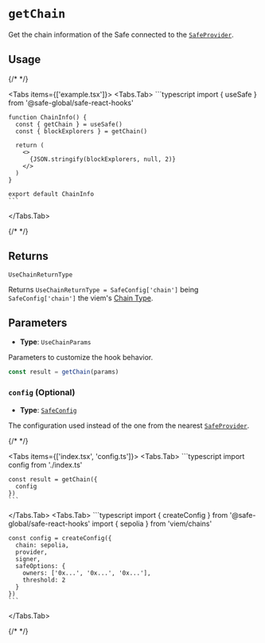 
# `getChain`

Get the chain information of the Safe connected to the [`SafeProvider`](../safeprovider.mdx). 

## Usage

{/* <!-- vale off --> */}

<Tabs items={['example.tsx']}>
  <Tabs.Tab>
    ```typescript
    import { useSafe } from '@safe-global/safe-react-hooks'

    function ChainInfo() {
      const { getChain } = useSafe()
      const { blockExplorers } = getChain()

      return (
        <>
          {JSON.stringify(blockExplorers, null, 2)}
        </>
      )
    }

    export default ChainInfo
    ```
  </Tabs.Tab>
</Tabs>

{/* <!-- vale on --> */}

## Returns

`UseChainReturnType`

Returns `UseChainReturnType = SafeConfig['chain']` being `SafeConfig['chain']` the viem's [Chain Type](https://github.com/wevm/viem/blob/main/src/types/chain.ts).

## Parameters

- **Type**: `UseChainParams`

Parameters to customize the hook behavior.

```typescript
const result = getChain(params)
```

### `config` (Optional)

- **Type**: [`SafeConfig`](../safeconfig.mdx)

The configuration used instead of the one from the nearest [`SafeProvider`](../safeprovider.mdx).

{/* <!-- vale off --> */}

<Tabs items={['index.tsx', 'config.ts']}>
  <Tabs.Tab>
    ```typescript
    import config from './index.ts'

    const result = getChain({
      config
    })
    ```
  </Tabs.Tab>
  <Tabs.Tab>
    ```typescript
    import { createConfig } from '@safe-global/safe-react-hooks'
    import { sepolia } from 'viem/chains'

    const config = createConfig({
      chain: sepolia,
      provider,
      signer,
      safeOptions: {
        owners: ['0x...', '0x...', '0x...'],
        threshold: 2
      }
    })
    ```
  </Tabs.Tab>
</Tabs>

{/* <!-- vale on --> */}
